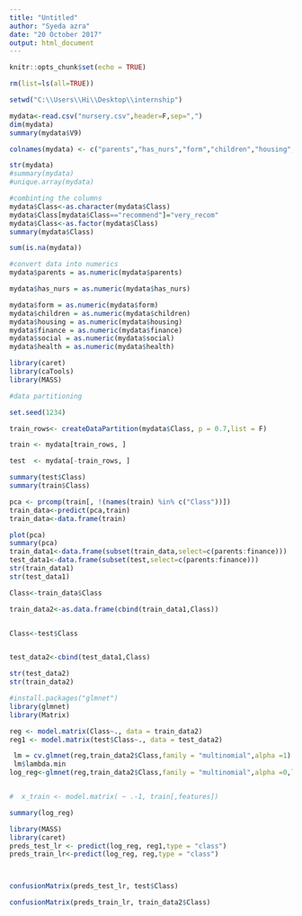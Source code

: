 ---
title: "Untitled"
author: "Syeda azra"
date: "20 October 2017"
output: html_document
---

```{r setup, include=FALSE}
knitr::opts_chunk$set(echo = TRUE)
```

```{r}
rm(list=ls(all=TRUE))

setwd("C:\\Users\\Hi\\Desktop\\internship")

mydata<-read.csv("nursery.csv",header=F,sep=",")
dim(mydata)
summary(mydata$V9)

```

```{r}
colnames(mydata) <- c("parents","has_nurs","form","children","housing","finance","social","health","Class")

str(mydata)
#summary(mydata)
#unique.array(mydata)

```

```{r}
#combinting the columns
mydata$Class<-as.character(mydata$Class)
mydata$Class[mydata$Class=="recommend"]="very_recom"
mydata$Class<-as.factor(mydata$Class)
summary(mydata$Class)

```

```{r}
sum(is.na(mydata))

```

```{r}
#convert data into numerics
mydata$parents = as.numeric(mydata$parents)

mydata$has_nurs = as.numeric(mydata$has_nurs)

mydata$form = as.numeric(mydata$form)
mydata$children = as.numeric(mydata$children)
mydata$housing = as.numeric(mydata$housing)
mydata$finance = as.numeric(mydata$finance)
mydata$social = as.numeric(mydata$social)
mydata$health = as.numeric(mydata$health)

```

```{r}
library(caret)
library(caTools)
library(MASS)

```

```{r}
#data partitioning

set.seed(1234)

train_rows<- createDataPartition(mydata$Class, p = 0.7,list = F)

train <- mydata[train_rows, ]

test  <- mydata[-train_rows, ]

summary(test$Class)
summary(train$Class)

```

```{r}
pca <- prcomp(train[, !(names(train) %in% c("Class"))])
train_data<-predict(pca,train)
train_data<-data.frame(train)

plot(pca)
summary(pca)
train_data1<-data.frame(subset(train_data,select=c(parents:finance)))
test_data1<-data.frame(subset(test,select=c(parents:finance)))
str(train_data1)
str(test_data1)

```



```{r}

Class<-train_data$Class

train_data2<-as.data.frame(cbind(train_data1,Class))


Class<-test$Class


test_data2<-cbind(test_data1,Class)

str(test_data2)
str(train_data2)

```

```{r}
#install.packages("glmnet")
library(glmnet)
library(Matrix)

reg <- model.matrix(Class~., data = train_data2)
reg1 <- model.matrix(test$Class~., data = test_data2)

 lm = cv.glmnet(reg,train_data2$Class,family = "multinomial",alpha =1)
 lm$lambda.min
log_reg<-glmnet(reg,train_data2$Class,family = "multinomial",alpha =0,lambda = lm$lambda.min)


#  x_train <- model.matrix( ~ .-1, train[,features])
```


```{r}
summary(log_reg)
```


```{r}
library(MASS)
library(caret)
preds_test_lr <- predict(log_reg, reg1,type = "class")
preds_train_lr<-predict(log_reg, reg,type = "class")



confusionMatrix(preds_test_lr, test$Class)

confusionMatrix(preds_train_lr, train_data2$Class)

```


```{r}

```


